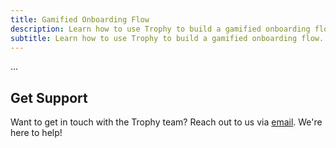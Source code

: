 ```yaml
---
title: Gamified Onboarding Flow
description: Learn how to use Trophy to build a gamified onboarding flow.
subtitle: Learn how to use Trophy to build a gamified onboarding flow.
---
```


...

## Get Support

Want to get in touch with the Trophy team? Reach out to us via [email](mailto:support@trophy.so). We're here to help!
